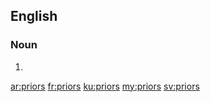 ==English==

===Noun===
{{head|en|noun plural form}}

# {{plural of|prior|lang=en}}

[[ar:priors]]
[[fr:priors]]
[[ku:priors]]
[[my:priors]]
[[sv:priors]]